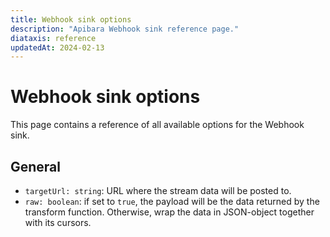 ```yaml
---
title: Webhook sink options
description: "Apibara Webhook sink reference page."
diataxis: reference
updatedAt: 2024-02-13
---
```


# Webhook sink options

This page contains a reference of all available options for the Webhook sink.

## General

- `targetUrl: string`: URL where the stream data will be posted to.
- `raw: boolean`: if set to `true`, the payload will be the data returned by
  the transform function. Otherwise, wrap the data in JSON-object together
  with its cursors.
